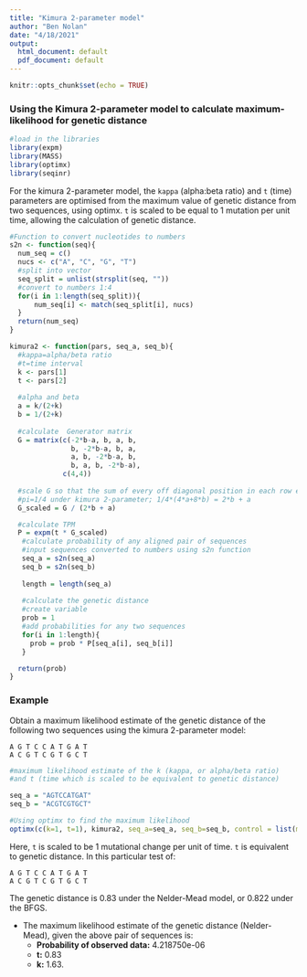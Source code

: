 ```yaml
---
title: "Kimura 2-parameter model"
author: "Ben Nolan"
date: "4/18/2021"
output:
  html_document: default
  pdf_document: default
---
```


```r
knitr::opts_chunk$set(echo = TRUE)
```

### Using the Kimura 2-parameter model to calculate maximum-likelihood for genetic distance

```r
#load in the libraries
library(expm)
library(MASS)
library(optimx)
library(seqinr)
```


For the kimura 2-parameter model, the `kappa` (alpha:beta ratio) and `t` (time) parameters are optimised from the maximum value of genetic distance from two sequences, using optimx. `t` is scaled to be equal to 1 mutation per unit time, allowing the calculation of genetic distance.

```r
#Function to convert nucleotides to numbers
s2n <- function(seq){
  num_seq = c()
  nucs <- c("A", "C", "G", "T")
  #split into vector
  seq_split = unlist(strsplit(seq, ""))
  #convert to numbers 1:4
  for(i in 1:length(seq_split)){
      num_seq[i] <- match(seq_split[i], nucs)
  }
  return(num_seq)
}
```

```r
kimura2 <- function(pars, seq_a, seq_b){
  #kappa=alpha/beta ratio
  #t=time interval
  k <- pars[1]
  t <- pars[2]
  
  #alpha and beta
  a = k/(2+k)
  b = 1/(2+k)
  
  #calculate  Generator matrix 
  G = matrix(c(-2*b-a, b, a, b,
               b, -2*b-a, b, a,
               a, b, -2*b-a, b,
               b, a, b, -2*b-a),
             c(4,4))
  
  #scale G so that the sum of every off diagonal position in each row equals 1
  #pi=1/4 under kimura 2-parameter; 1/4*(4*a+8*b) = 2*b + a
  G_scaled = G / (2*b + a)

  #calculate TPM
  P = expm(t * G_scaled)
   #calculate probability of any aligned pair of sequences
   #input sequences converted to numbers using s2n function
   seq_a = s2n(seq_a)
   seq_b = s2n(seq_b)
   
   length = length(seq_a)
  
   #calculate the genetic distance
   #create variable
   prob = 1
   #add probabilities for any two sequences
   for(i in 1:length){
     prob = prob * P[seq_a[i], seq_b[i]]
   }

  return(prob)
}

```

### Example

Obtain a maximum likelihood estimate of the genetic distance of the following two sequences using the kimura 2-parameter model:

```
A G T C C A T G A T
A C G T C G T G C T
```

```r
#maximum likelihood estimate of the k (kappa, or alpha/beta ratio) 
#and t (time which is scaled to be equivalent to genetic distance)

seq_a = "AGTCCATGAT"
seq_b = "ACGTCGTGCT"

#Using optimx to find the maximum likelihood 
optimx(c(k=1, t=1), kimura2, seq_a=seq_a, seq_b=seq_b, control = list(maximize=T))
```


Here, `t` is scaled to be 1 mutational change per unit of time. `t` is equivalent to genetic distance. In this particular test of:

```
A G T C C A T G A T
A C G T C G T G C T
```

The genetic distance is 0.83 under the Nelder-Mead model, or 0.822 under the BFGS. 

* The maximum likelihood estimate of the genetic distance (Nelder-Mead), given the above pair of sequences is:
  + **Probability of observed data:** 4.218750e-06
  + **t:** 0.83
  + **k:** 1.63.


